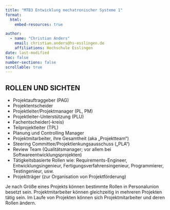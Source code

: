 ```yaml
---
title: "MTB3 Entwicklung mechatronischer Systeme 1"
format:
  html:
    embed-resources: true

author:
  - name: "Christian Anders"
    email: christian.anders@hs-esslingen.de
    affiliations: Hochschule Esslingen
date: last-modified
toc: false
number-sections: false
scrollable: true
---
```


<!-- 
::: {.callout-warning}
## WARNING!
**THIS DOCUMENT IS STILL WORK IN PROGRESS!!!**
:::
-->

<!-- -------------------------------------------------------------------------

                       Rollen und Sichten

-------------------------------------------------------------------------- -->


## ROLLEN UND SICHTEN

- Projektauftraggeber (PAG)
- Projektentscheider
- Projektleiter/Projektmanager (PL, PM)
- Projektleiter-Unterstützung (PLU)
- Fachentscheider(-kreis)
- Teilprojektleiter (TPL)
- Planung und Controlling Manager
- Projektmitarbeiter, ihre Gesamtheit (aka „Projektteam“)
- Steering Committee/Projektlenkungsausschuss („PLA“)
- Review Team (Qualitätsmanager; vor allem bei Softwareentwicklungsprojekten)
- Tätigkeitsbasierte Rollen wie: Requirements-Engineer, Entwicklungsingenieur, Fertigungsverfahrensingenieur, Programmierer, Testingenieur, usw.
- Projektträger (zur Organisation von Projektförderung)

Je nach Größe eines Projekts können bestimmte Rollen in Personalunion besetzt sein. Projektmitarbeiter können gleichzeitig in mehreren Projekten tätig sein. Im Laufe von Projekten können sich Projektmitarbeiter und deren Rollen ändern.

